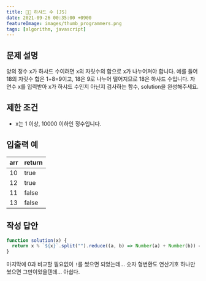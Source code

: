 ```yaml
---
title: 🧑‍🏫 하샤드 수 [JS]
date: 2021-09-26 00:35:00 +0900
featureImage: images/thumb_programmers.png
tags: [algorithm, javascript]
---
```


## 문제 설명

양의 정수 x가 하샤드 수이려면 x의 자릿수의 합으로 x가 나누어져야 합니다.
예를 들어 18의 자릿수 합은 1+8=9이고, 18은 9로 나누어 떨어지므로 18은 하샤드 수입니다.
자연수 x를 입력받아 x가 하샤드 수인지 아닌지 검사하는 함수, solution을 완성해주세요.

## 제한 조건

- x는 1 이상, 10000 이하인 정수입니다.

## 입출력 예

| arr | return |
| --- | ------ |
| 10  | true   |
| 12  | true   |
| 11  | false  |
| 13  | false  |

## 작성 답안

```js
function solution(x) {
  return x % `${x}`.split("").reduce((a, b) => Number(a) + Number(b)) === 0;
}
```

마지막에 0과 비교할 필요없이 `!`를 썼으면 되었는데...
숫자 형변환도 연산기호 하나만 썼으면 그만이었을텐데... 아쉽다.
